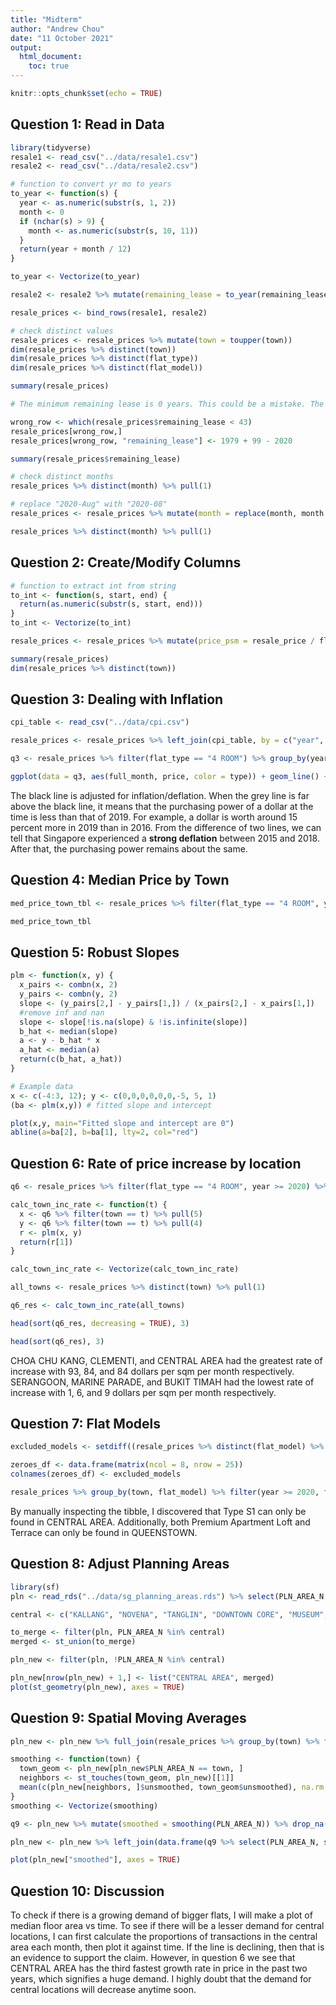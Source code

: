 ---
title: "Midterm"
author: "Andrew Chou"
date: "11 October 2021"
output:
  html_document:
    toc: true
---

```{r setup, include=FALSE}
knitr::opts_chunk$set(echo = TRUE)
```

## Question 1: Read in Data
```{r, warning = FALSE, message = FALSE}
library(tidyverse)
resale1 <- read_csv("../data/resale1.csv")
resale2 <- read_csv("../data/resale2.csv")

# function to convert yr mo to years
to_year <- function(s) {
  year <- as.numeric(substr(s, 1, 2))
  month <- 0
  if (nchar(s) > 9) {
    month <- as.numeric(substr(s, 10, 11))
  }
  return(year + month / 12)
}

to_year <- Vectorize(to_year)

resale2 <- resale2 %>% mutate(remaining_lease = to_year(remaining_lease))

resale_prices <- bind_rows(resale1, resale2)

# check distinct values
resale_prices <- resale_prices %>% mutate(town = toupper(town)) 
dim(resale_prices %>% distinct(town))
dim(resale_prices %>% distinct(flat_type))
dim(resale_prices %>% distinct(flat_model))

summary(resale_prices)

# The minimum remaining lease is 0 years. This could be a mistake. The minimum possible remaining lease you be at least 43 years since Singapore is only 56 years old. Let's fix it.

wrong_row <- which(resale_prices$remaining_lease < 43)
resale_prices[wrong_row,]
resale_prices[wrong_row, "remaining_lease"] <- 1979 + 99 - 2020

summary(resale_prices$remaining_lease)

# check distinct months
resale_prices %>% distinct(month) %>% pull(1)

# replace "2020-Aug" with "2020-08"
resale_prices <- resale_prices %>% mutate(month = replace(month, month == "2020-Aug", "2020-08"))

resale_prices %>% distinct(month) %>% pull(1)
```

## Question 2: Create/Modify Columns
```{r}
# function to extract int from string
to_int <- function(s, start, end) {
  return(as.numeric(substr(s, start, end)))
}
to_int <- Vectorize(to_int)

resale_prices <- resale_prices %>% mutate(price_psm = resale_price / floor_area_sqm, lstorey = to_int(storey_range, 1, 2), ustorey = to_int(storey_range, 7, 8), year = to_int(month, 1, 4), month = to_int(month, 6, 7), town = replace(town, town == "KALLANG/WHAMPOA", "CENTRAL AREA"))

summary(resale_prices)
dim(resale_prices %>% distinct(town))
```

## Question 3: Dealing with Inflation
```{r}
cpi_table <- read_csv("../data/cpi.csv")

resale_prices <- resale_prices %>% left_join(cpi_table, by = c("year", "month")) %>% mutate(price_psm_adj = price_psm / cpi * 100)

q3 <- resale_prices %>% filter(flat_type == "4 ROOM") %>% group_by(year, month) %>% summarize(Unadjusted = median(price_psm), Adjusted = median(price_psm_adj)) %>% drop_na() %>% pivot_longer(!c(year, month), names_to = "type", values_to = "price") %>% mutate(full_month = as.Date(paste0(year, "-", month, "-01")))

ggplot(data = q3, aes(full_month, price, color = type)) + geom_line() + scale_x_date(date_labels = "%Y-%m", breaks = "2 years") + theme_classic() + xlab("Month") + ylab("Price") + ggtitle("4−Room HDB Resale Prices") + scale_color_manual(values=c("black", "grey")) + theme(legend.position = c(0.2, 0.8), legend.title = element_blank(), legend.background = element_rect( size=0.5, linetype="solid", color = "black"), text = element_text(size = 16))

```

The black line is adjusted for inflation/deflation. When the grey line is far above the black line, it means that the purchasing power of a dollar at the time is less than that of 2019. For example, a dollar is worth around 15 percent more in 2019 than in 2016. From the difference of two lines, we can tell that Singapore experienced a **strong deflation** between 2015 and 2018. After that, the purchasing power remains about the same.

## Question 4: Median Price by Town
```{r}
med_price_town_tbl <- resale_prices %>% filter(flat_type == "4 ROOM", year >= 2020) %>% group_by(town) %>% drop_na() %>% summarize(median_price_adj = median(price_psm_adj))

med_price_town_tbl
```

## Question 5: Robust Slopes
```{r}
plm <- function(x, y) {
  x_pairs <- combn(x, 2)
  y_pairs <- combn(y, 2)
  slope <- (y_pairs[2,] - y_pairs[1,]) / (x_pairs[2,] - x_pairs[1,])
  #remove inf and nan
  slope <- slope[!is.na(slope) & !is.infinite(slope)]
  b_hat <- median(slope)
  a <- y - b_hat * x
  a_hat <- median(a)
  return(c(b_hat, a_hat))
}

# Example data
x <- c(-4:3, 12); y <- c(0,0,0,0,0,0,-5, 5, 1)
(ba <- plm(x,y)) # fitted slope and intercept

plot(x,y, main="Fitted slope and intercept are 0")
abline(a=ba[2], b=ba[1], lty=2, col="red")
```

## Question 6: Rate of price increase by location
```{r}
q6 <- resale_prices %>% filter(flat_type == "4 ROOM", year >= 2020) %>% group_by(year, month, town) %>% drop_na() %>% summarize(median_price_psm_adj = median(price_psm_adj)) %>% mutate(month_num = (year - 2020) * 12 + month)

calc_town_inc_rate <- function(t) {
  x <- q6 %>% filter(town == t) %>% pull(5)
  y <- q6 %>% filter(town == t) %>% pull(4)
  r <- plm(x, y)
  return(r[1])
}

calc_town_inc_rate <- Vectorize(calc_town_inc_rate)

all_towns <- resale_prices %>% distinct(town) %>% pull(1)

q6_res <- calc_town_inc_rate(all_towns)

head(sort(q6_res, decreasing = TRUE), 3)

head(sort(q6_res), 3)
```
CHOA CHU KANG, CLEMENTI, and CENTRAL AREA had the greatest rate of increase with 93, 84, and 84 dollars per sqm per month respectively. SERANGOON, MARINE PARADE, and BUKIT TIMAH had the lowest rate of increase with 1, 6, and 9 dollars per sqm per month respectively.

## Question 7: Flat Models
```{r}
excluded_models <- setdiff((resale_prices %>% distinct(flat_model) %>% pull(1)), (resale_prices %>% filter(year >= 2020, flat_type == "4 ROOM")  %>% distinct(flat_model) %>% pull(1)))

zeroes_df <- data.frame(matrix(ncol = 8, nrow = 25))
colnames(zeroes_df) <- excluded_models

resale_prices %>% group_by(town, flat_model) %>% filter(year >= 2020, flat_type == "4 ROOM")  %>% summarize(count = n()) %>% complete() %>% pivot_wider(names_from = flat_model, values_from = count) %>% cbind(zeroes_df) %>% replace(is.na(.), 0)
```
By manually inspecting the tibble, I discovered that Type S1 can only be found in CENTRAL AREA. Additionally, both Premium Apartment Loft and Terrace can only be found in QUEENSTOWN.

## Question 8: Adjust Planning Areas
```{r}
library(sf)
pln <- read_rds("../data/sg_planning_areas.rds") %>% select(PLN_AREA_N, geometry)

central <- c("KALLANG", "NOVENA", "TANGLIN", "DOWNTOWN CORE", "MUSEUM", "NEWTON", "ORCHARD", "OUTRAM", "RIVER VALLEY", "ROCHOR", "SINGAPORE RIVER")

to_merge <- filter(pln, PLN_AREA_N %in% central)
merged <- st_union(to_merge)

pln_new <- filter(pln, !PLN_AREA_N %in% central)

pln_new[nrow(pln_new) + 1,] <- list("CENTRAL AREA", merged)
plot(st_geometry(pln_new), axes = TRUE)
```

## Question 9: Spatial Moving Averages
```{r}
pln_new <- pln_new %>% full_join(resale_prices %>% group_by(town) %>% filter(year == 2015, flat_type == "4 ROOM") %>% summarize(unsmoothed = median(price_psm_adj)), by = c("PLN_AREA_N" = "town"))

smoothing <- function(town) {
  town_geom <- pln_new[pln_new$PLN_AREA_N == town, ]
  neighbors <- st_touches(town_geom, pln_new)[[1]]
  mean(c(pln_new[neighbors, ]$unsmoothed, town_geom$unsmoothed), na.rm = TRUE) 
}
smoothing <- Vectorize(smoothing)

q9 <- pln_new %>% mutate(smoothed = smoothing(PLN_AREA_N)) %>% drop_na()

pln_new <- pln_new %>% left_join(data.frame(q9 %>% select(PLN_AREA_N, smoothed)))

plot(pln_new["smoothed"], axes = TRUE)
```

## Question 10: Discussion
To check if there is a growing demand of bigger flats, I will make a plot of median floor area vs time. To see if there will be a lesser demand for central locations, I can first calculate the proportions of transactions in the central area each month, then plot it against time. If the line is declining, then that is an evidence to support the claim. However, in question 6 we see that CENTRAL AREA has the third fastest growth rate in price in the past two years, which signifies a huge demand. I highly doubt that the demand for central locations will decrease anytime soon.